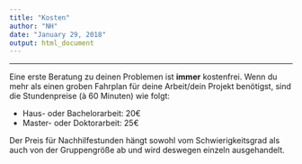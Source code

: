 ```yaml
---
title: "Kosten"
author: "NH"
date: "January 29, 2018"
output: html_document
---
```

____

Eine erste Beratung zu deinen Problemen ist **immer** kostenfrei. Wenn du mehr als einen groben Fahrplan für deine Arbeit/dein Projekt benötigst, sind die Stundenpreise (à 60 Minuten) wie folgt:

* Haus- oder Bachelorarbeit: 20€
* Master- oder Doktorarbeit: 25€

Der Preis für Nachhilfestunden hängt sowohl vom Schwierigkeitsgrad als auch von der Gruppengröße ab und wird deswegen einzeln ausgehandelt.
